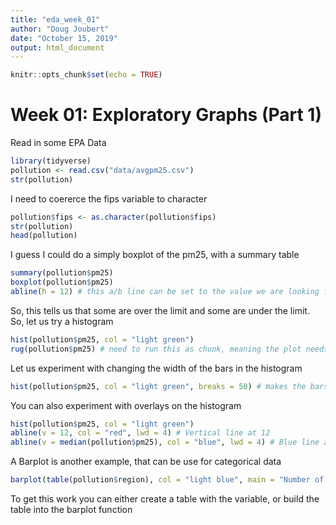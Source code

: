 ```yaml
---
title: "eda_week_01"
author: "Doug Joubert"
date: "October 15, 2019"
output: html_document
---
```


```r
knitr::opts_chunk$set(echo = TRUE)
```

# Week 01: Exploratory Graphs (Part 1)
Read in some EPA Data
```r
library(tidyverse)
pollution <- read.csv("data/avgpm25.csv")
str(pollution)
```

I need to coererce the fips variable to character
```r
pollution$fips <- as.character(pollution$fips)
str(pollution)
head(pollution)
```

I guess I could do a simply boxplot of the pm25, with a summary table
```r
summary(pollution$pm25)
boxplot(pollution$pm25)
abline(h = 12) # this a/b line can be set to the value we are looking for, 12
```

So, this tells us that some are over the limit and some are under the limit. So, let us try a histogram

```r
hist(pollution$pm25, col = "light green")
rug(pollution$pm25) # need to run this as chunk, meaning the plot needs to be showing for rug to work
```

Let us experiment with changing the width of the bars in the histogram
```r
hist(pollution$pm25, col = "light green", breaks = 50) # makes the bars smaller, do not want the number to be too big or too small
```

You can also experiment with overlays on the histogram
```r
hist(pollution$pm25, col = "light green")
abline(v = 12, col = "red", lwd = 4) # Vertical line at 12
abline(v = median(pollution$pm25), col = "blue", lwd = 4) # Blue line at the median
```

A Barplot is another example, that can be use for categorical data
```r
barplot(table(pollution$region), col = "light blue", main = "Number of Counties in Each Region")
```

To get this work you can either create a table with the variable, or build the table into the barplot function